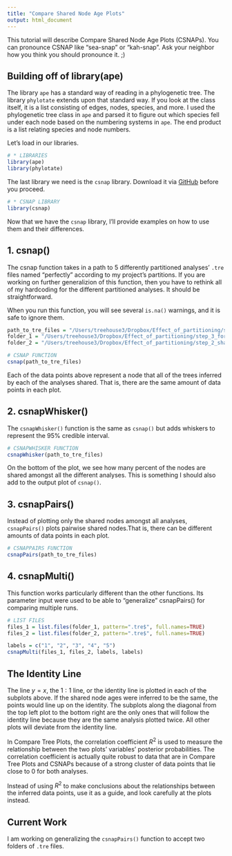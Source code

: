 ```yaml
---
title: "Compare Shared Node Age Plots"
output: html_document
---
```


This tutorial will describe Compare Shared Node Age Plots (CSNAPs). You can pronounce CSNAP like "sea-snap" or "kah-snap". Ask your neighbor how you think you should pronounce it. ;)

## Building off of library(ape)
The library ```ape``` has a standard way of reading in a phylogenetic tree. The library ```phylotate``` extends upon that standard way. If you look at the class itself, it is a list consisting of edges, nodes, species, and more. I used the phylogenetic tree class in ```ape``` and parsed it to figure out which species fell under each node based on the numbering systems in ```ape```. The end product is a list relating species and node numbers.

Let's load in our libraries.
```r
# * LIBRARIES
library(ape)
library(phylotate)
```

The last library we need is the ```csnap``` library. Download it via <a href="https://github.com/palautatan/csnap">GitHub</a> before you proceed.
```r
# * CSNAP LIBRARY
library(csnap)
```

Now that we have the ```csnap``` library, I'll provide examples on how to use them and their differences.

## 1. csnap()
The csnap function takes in a path to 5 differently partitioned analyses' ```.tre``` files named "perfectly" according to my project's partitions. If you are working on further generalizion of this function, then you have to rethink all of my hardcoding for the different partitioned analyses. It should be straightforward.

When you run this function, you will see several ```is.na()``` warnings, and it is safe to ignore them.

```r
path_to_tre_files = "/Users/treehouse3/Dropbox/Effect_of_partitioning/step_3_forward/output/RevBayes/Rota_2011_moths"
folder_1 = "/Users/treehouse3/Dropbox/Effect_of_partitioning/step_3_forward/output/RevBayes/Rota_2011_moths"
folder_2 = "/Users/treehouse3/Dropbox/Effect_of_partitioning/step_2_shakedown_runs/output/RevBayes/Rota_2011_moths"
```

```r
# CSNAP FUNCTION
csnap(path_to_tre_files)
```

Each of the data points above represent a node that all of the trees inferred by each of the analyses shared. That is, there are the same amount of data points in each plot.

## 2. csnapWhisker()
The ```csnapWhisker()``` function is the same as ```csnap()``` but adds whiskers to represent the 95% credible interval.

```r
# CSNAPWHISKER FUNCTION
csnapWhisker(path_to_tre_files)
```

On the bottom of the plot, we see how many percent of the nodes are shared amongst all the different analyses. This is something I should also add to the output plot of ```csnap()```.

## 3. csnapPairs()
Instead of plotting only the shared nodes amongst all analyses, ```csnapPairs()``` plots pairwise shared nodes.That is, there can be different amounts of data points in each plot.
```r
# CSNAPPAIRS FUNCTION
csnapPairs(path_to_tre_files)
```

## 4. csnapMulti()
This function works particularly different than the other functions. Its parameter input were used to be able to "generalize" csnapPairs() for comparing multiple runs.
```r
# LIST FILES
files_1 = list.files(folder_1, pattern=".tre$", full.names=TRUE)
files_2 = list.files(folder_2, pattern=".tre$", full.names=TRUE)
```

```r
labels = c("1", "2", "3", "4", "5")
csnapMulti(files_1, files_2, labels, labels)
```

## The Identity Line
The line $y=x$, the $1:1$ line, or the identity line is plotted in each of the subplots above. If the shared node ages were inferred to be the same, the points would line up on the identity. The subplots along the diagonal from the top left plot to the bottom right are the only ones that will follow the identity line because they are the same analysis plotted twice. All other plots will deviate from the identity line.

In Compare Tree Plots, the correlation coefficient $R^2$ is used to measure the relationship between the two plots' variables' posterior probabilities. The correlation coefficient is actually quite robust to data that are in Compare Tree Plots and CSNAPs because of a strong cluster of data points that lie close to 0 for both analyses.

Instead of using $R^2$ to make conclusions about the relationships between the inferred data points, use it as a guide, and look carefully at the plots instead.

## Current Work
I am working on generalizing the ```csnapPairs()``` function to accept two folders of ```.tre``` files.
